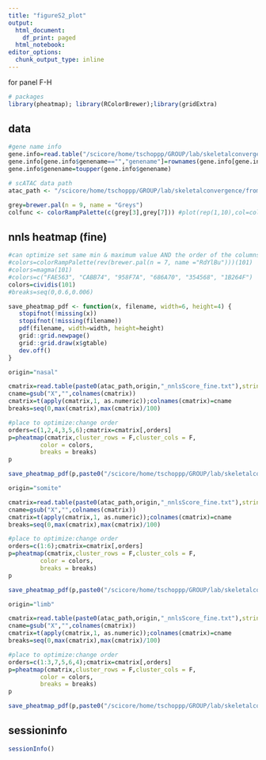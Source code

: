 ```yaml
---
title: "figureS2_plot"
output: 
  html_document:
    df_print: paged
  html_notebook:
editor_options:
  chunk_output_type: inline
---
```


for panel F-H

```r
# packages
library(pheatmap); library(RColorBrewer);library(gridExtra)

```

###############
## data

```r
#gene name info
gene.info=read.table("/scicore/home/tschoppp/GROUP/lab/skeletalconvergence/fromMenghan/scRNA/ensembl97_geneinfo.txt", sep="\t",header = TRUE,row.names = 1,stringsAsFactors = FALSE)
gene.info[gene.info$genename=="","genename"]=rownames(gene.info[gene.info$genename=="",])
gene.info$genename=toupper(gene.info$genename)

# scATAC data path
atac_path <- "/scicore/home/tschoppp/GROUP/lab/skeletalconvergence/fromMenghan/scATAC/integration/"

grey=brewer.pal(n = 9, name = "Greys")
colfunc <- colorRampPalette(c(grey[3],grey[7])) #plot(rep(1,10),col=colfunc(10),pch=19,cex=3)

```

## nnls heatmap (fine)

```r
#can optimize set same min & maximum value AND the order of the columns
#colors=colorRampPalette(rev(brewer.pal(n = 7, name ="RdYlBu")))(101)
#colors=magma(101)
#colors=c("FAE563", "CABB74", "958F7A", "686A70", "354568", "1B264F")
colors=cividis(101)
#breaks=seq(0,0.6,0.006)

save_pheatmap_pdf <- function(x, filename, width=6, height=4) {
   stopifnot(!missing(x))
   stopifnot(!missing(filename))
   pdf(filename, width=width, height=height)
   grid::grid.newpage()
   grid::grid.draw(x$gtable)
   dev.off()
}
```

```r
origin="nasal"

cmatrix=read.table(paste0(atac_path,origin,"_nnlsScore_fine.txt"),stringsAsFactors = F)
cname=gsub("X","",colnames(cmatrix))
cmatrix=t(apply(cmatrix,1, as.numeric));colnames(cmatrix)=cname
breaks=seq(0,max(cmatrix),max(cmatrix)/100)

#place to optimize:change order
orders=c(1,2,4,3,5,6);cmatrix=cmatrix[,orders]
p=pheatmap(cmatrix,cluster_rows = F,cluster_cols = F,
         color = colors,
         breaks = breaks)
p

save_pheatmap_pdf(p,paste0("/scicore/home/tschoppp/GROUP/lab/skeletalconvergence/fromMenghan/figure_drafts/figS2/figureS2_fineNNLS_",origin,".pdf"))

```

```r
origin="somite"

cmatrix=read.table(paste0(atac_path,origin,"_nnlsScore_fine.txt"),stringsAsFactors = F)
cname=gsub("X","",colnames(cmatrix))
cmatrix=t(apply(cmatrix,1, as.numeric));colnames(cmatrix)=cname
breaks=seq(0,max(cmatrix),max(cmatrix)/100)

#place to optimize:change order
orders=c(1:6);cmatrix=cmatrix[,orders]
p=pheatmap(cmatrix,cluster_rows = F,cluster_cols = F,
         color = colors,
         breaks = breaks)
p

save_pheatmap_pdf(p,paste0("/scicore/home/tschoppp/GROUP/lab/skeletalconvergence/fromMenghan/figure_drafts/figS2/figureS2_fineNNLS_",origin,".pdf"))

```

```r
origin="limb"

cmatrix=read.table(paste0(atac_path,origin,"_nnlsScore_fine.txt"),stringsAsFactors = F)
cname=gsub("X","",colnames(cmatrix))
cmatrix=t(apply(cmatrix,1, as.numeric));colnames(cmatrix)=cname
breaks=seq(0,max(cmatrix),max(cmatrix)/100)

#place to optimize:change order
orders=c(1:3,7,5,6,4);cmatrix=cmatrix[,orders]
p=pheatmap(cmatrix,cluster_rows = F,cluster_cols = F,
         color = colors,
         breaks = breaks)
p

save_pheatmap_pdf(p,paste0("/scicore/home/tschoppp/GROUP/lab/skeletalconvergence/fromMenghan/figure_drafts/figS2/figureS2_fineNNLS_",origin,".pdf"))

```

## sessioninfo

```r
sessionInfo()
```


